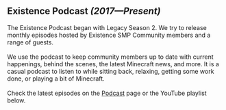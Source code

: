 ## Existence Podcast _(2017—Present)_

The Existence Podcast began with Legacy Season 2. We try to release monthly episodes hosted by Existence SMP Community members and a range of guests. \
\
We use the podcast to keep community members up to date with current happenings, behind the scenes, the latest Minecraft news, and more. It is a casual podcast to listen to while sitting back, relaxing, getting some work done, or playing a bit of Minecraft. \
\
Check the latest episodes on the [Podcast](/podcast) page or the YouTube playlist below.
